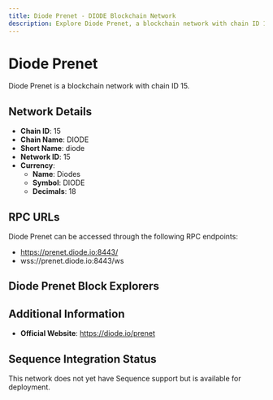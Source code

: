 ```yaml
--- 
title: Diode Prenet - DIODE Blockchain Network
description: Explore Diode Prenet, a blockchain network with chain ID 15. Learn about its native currency, Diodes, and how to interact with the network.
---
```


# Diode Prenet

Diode Prenet is a blockchain network with chain ID 15.

## Network Details

- **Chain ID**: 15
- **Chain Name**: DIODE
- **Short Name**: diode
- **Network ID**: 15
- **Currency**: 
  - **Name**: Diodes
  - **Symbol**: DIODE
  - **Decimals**: 18

## RPC URLs

Diode Prenet can be accessed through the following RPC endpoints:

- https://prenet.diode.io:8443/
- wss://prenet.diode.io:8443/ws

## Diode Prenet Block Explorers



## Additional Information

- **Official Website**: https://diode.io/prenet

## Sequence Integration Status

This network does not yet have Sequence support but is available for deployment.
